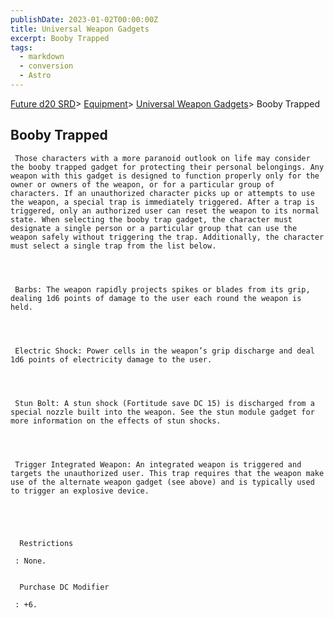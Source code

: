 ```yaml
---
publishDate: 2023-01-02T00:00:00Z
title: Universal Weapon Gadgets
excerpt: Booby Trapped
tags:
  - markdown
  - conversion
  - Astro
---
```







[Future d20 SRD](/#futureD20)> [Equipment](future-d20-srd-equipment-index)> [Universal Weapon Gadgets](future-d20-srd-equipment-gadgets-universal-weapons-index)> Booby Trapped
    





## Booby Trapped
    



     Those characters with a more paranoid outlook on life may consider the booby trapped gadget for protecting their personal belongings. Any weapon with this gadget is designed to function properly only for the owner or owners of the weapon, or for a particular group of characters. If an unauthorized character picks up or attempts to use the weapon, a special trap is immediately triggered. After a trap is triggered, only an authorized user can reset the weapon to its normal state. When selecting the booby trap gadget, the character must designate a single person or a particular group that can use the weapon safely without triggering the trap. Additionally, the character must select a single trap from the list below.
    



     Barbs: The weapon rapidly projects spikes or blades from its grip, dealing 1d6 points of damage to the user each round the weapon is held.
    



     Electric Shock: Power cells in the weapon’s grip discharge and deal 1d6 points of electricity damage to the user.
    



     Stun Bolt: A stun shock (Fortitude save DC 15) is discharged from a special nozzle built into the weapon. See the stun module gadget for more information on the effects of stun shocks.
    



     Trigger Integrated Weapon: An integrated weapon is triggered and targets the unauthorized user. This trap requires that the weapon make use of the alternate weapon gadget (see above) and is typically used to trigger an explosive device.
    




      Restrictions
     
     : None.
     

      Purchase DC Modifier
     
     : +6.
    




